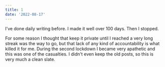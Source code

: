 ```yaml
---
title: 1
date: '2022-08-17'
---
```


I've done daily writing before. I made it well over 100 days. Then I stopped.

For some reason I thought that keep it private until I reached a very long streak was the way to go, but that lack of any kind of accountability is what killed it for me. During the second lockdown I became very apathetic and this was one of the casualties. I didn't even keep the old posts, so this is very much a clean slate.
